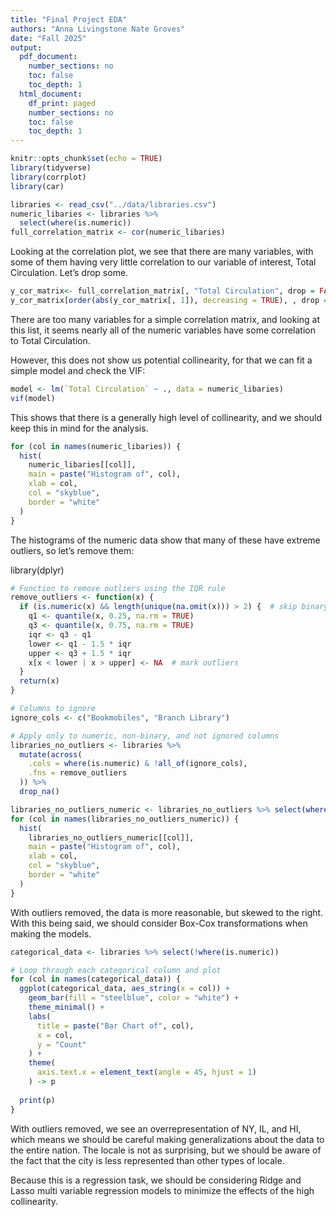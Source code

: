 ```yaml
---
title: "Final Project EDA"
authors: "Anna Livingstone Nate Groves"
date: "Fall 2025"
output:
  pdf_document:
    number_sections: no
    toc: false
    toc_depth: 1
  html_document:
    df_print: paged
    number_sections: no
    toc: false
    toc_depth: 1
---
```


```r
knitr::opts_chunk$set(echo = TRUE)
library(tidyverse)
library(corrplot)
library(car)
```


```r
libraries <- read_csv("../data/libraries.csv")
numeric_libaries <- libraries %>%
  select(where(is.numeric))
full_correlation_matrix <- cor(numeric_libaries)

```
Looking at the correlation plot, we see that there are many variables, with some of them having very little correlation to our variable of interest, Total Circulation. Let's drop some.

```r
y_cor_matrix<- full_correlation_matrix[, "Total Circulation", drop = FALSE]
y_cor_matrix[order(abs(y_cor_matrix[, 1]), decreasing = TRUE), , drop = FALSE]
```
There are too many variables for a simple correlation matrix, and looking at this list, it seems nearly all of the numeric variables have some correlation to Total Circulation.

However, this does not show us potential collinearity, for that we can fit a simple model and check the VIF:
```r
model <- lm(`Total Circulation` ~ ., data = numeric_libaries)
vif(model)
```
This shows that there is a generally high level of collinearity, and we should
keep this in mind for the analysis. 

```r
for (col in names(numeric_libaries)) {
  hist(
    numeric_libaries[[col]],
    main = paste("Histogram of", col),
    xlab = col,
    col = "skyblue",
    border = "white"
  )
}
```
The histograms of the numeric data show that many of these have extreme outliers, so let's remove them:

library(dplyr)
```r
# Function to remove outliers using the IQR rule
remove_outliers <- function(x) {
  if (is.numeric(x) && length(unique(na.omit(x))) > 2) {  # skip binary
    q1 <- quantile(x, 0.25, na.rm = TRUE)
    q3 <- quantile(x, 0.75, na.rm = TRUE)
    iqr <- q3 - q1
    lower <- q1 - 1.5 * iqr
    upper <- q3 + 1.5 * iqr
    x[x < lower | x > upper] <- NA  # mark outliers
  }
  return(x)
}

# Columns to ignore
ignore_cols <- c("Bookmobiles", "Branch Library")

# Apply only to numeric, non-binary, and not ignored columns
libraries_no_outliers <- libraries %>%
  mutate(across(
    .cols = where(is.numeric) & !all_of(ignore_cols),
    .fns = remove_outliers
  )) %>%
  drop_na()

```


```r
libraries_no_outliers_numeric <- libraries_no_outliers %>% select(where(is.numeric))
for (col in names(libraries_no_outliers_numeric)) {
  hist(
    libraries_no_outliers_numeric[[col]],
    main = paste("Histogram of", col),
    xlab = col,
    col = "skyblue",
    border = "white"
  )
}
```

With outliers removed, the data is more reasonable, but skewed to the right. With this being said, we should consider Box-Cox transformations when making the models.

```r
categorical_data <- libraries %>% select(!where(is.numeric))

# Loop through each categorical column and plot
for (col in names(categorical_data)) {
  ggplot(categorical_data, aes_string(x = col)) +
    geom_bar(fill = "steelblue", color = "white") +
    theme_minimal() +
    labs(
      title = paste("Bar Chart of", col),
      x = col,
      y = "Count"
    ) +
    theme(
      axis.text.x = element_text(angle = 45, hjust = 1)
    ) -> p
  
  print(p)
}
```
With outliers removed, we see an overrepresentation of NY, IL, and HI, which means we should be careful making generalizations about the data to the entire nation.
The locale is not as surprising, but we should be aware of the fact that the city is less represented than other types of locale.

Because this is a regression task, we should be considering Ridge and Lasso multi variable regression models to minimize the effects of the high collinearity.


